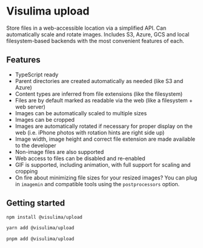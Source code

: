 # Visulima upload

Store files in a web-accessible location via a simplified API. Can automatically scale and rotate images. Includes S3, Azure, GCS and local filesystem-based backends with the most convenient features of each.

## Features

- TypeScript ready
- Parent directories are created automatically as needed (like S3 and Azure)
- Content types are inferred from file extensions (like the filesystem)
- Files are by default marked as readable via the web (like a filesystem + web server)
- Images can be automatically scaled to multiple sizes
- Images can be cropped
- Images are automatically rotated if necessary for proper display on the web (i.e. iPhone photos with rotation hints are right side up)
- Image width, image height and correct file extension are made available to the developer
- Non-image files are also supported
- Web access to files can be disabled and re-enabled
- GIF is supported, including animation, with full support for scaling and cropping
- On fire about minimizing file sizes for your resized images? You can plug in `imagemin` and compatible tools using the `postprocessors` option.

## Getting started

```sh
npm install @visulima/upload
```

```sh
yarn add @visulima/upload
```

```sh
pnpm add @visulima/upload
```
